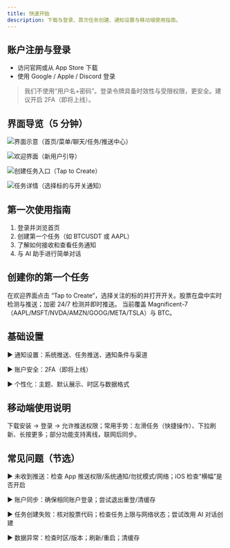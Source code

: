 ```yaml
---
title: 快速开始
description: 下载与登录、首次任务创建、通知设置与移动端使用指南。
---
```



## 账户注册与登录
- 访问官网或从 App Store 下载
- 使用 Google / Apple / Discord 登录
> 我们不使用“用户名+密码”。登录令牌具备时效性与受限权限，更安全。建议开启 2FA（即将上线）。

## 界面导览（5 分钟）
![界面示意（首页/菜单/聊天/任务/推送中心）](../../images/screenshots/ui-overview.png)

![欢迎界面（新用户引导）](../../images/screenshots/welcome-screen.png)

![创建任务入口（Tap to Create）](../../images/screenshots/create-task-button.png)

![任务详情（选择标的与开关通知）](../../images/screenshots/task-details.png)

## 第一次使用指南
1. 登录并浏览首页
2. 创建第一个任务（如 BTCUSDT 或 AAPL）
3. 了解如何接收和查看任务通知
4. 与 AI 助手进行简单对话

## 创建你的第一个任务
在欢迎界面点击 “Tap to Create”，选择关注的标的并打开开关。股票在盘中实时检测与推送；加密 24/7 检测并即时推送。
当前覆盖 Magnificent-7（AAPL/MSFT/NVDA/AMZN/GOOG/META/TSLA）与 BTC。

## 基础设置
▶ 通知设置：系统推送、任务推送、通知条件与渠道

▶ 账户安全：2FA（即将上线）

▶ 个性化：主题、默认展示、时区与数据格式

## 移动端使用说明
下载安装 → 登录 → 允许推送权限；常用手势：左滑任务（快捷操作）、下拉刷新、长按更多；部分功能支持离线，联网后同步。

## 常见问题（节选）
▶ 未收到推送：检查 App 推送权限/系统通知/勿扰模式/网络；iOS 检查“横幅”是否开启

▶ 账户同步：确保相同账户登录；尝试退出重登/清缓存

▶ 任务创建失败：核对股票代码；检查任务上限与网络状态；尝试改用 AI 对话创建

▶ 数据异常：检查时区/版本；刷新/重启；清缓存

